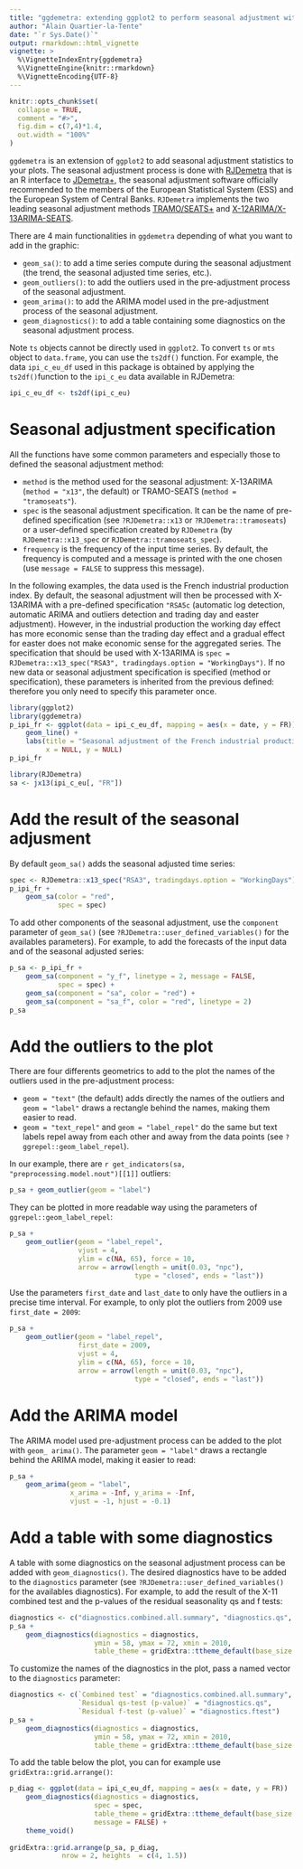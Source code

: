 ```yaml
---
title: "ggdemetra: extending ggplot2 to perform seasonal adjustment with RJDemetra"
author: "Alain Quartier-la-Tente"
date: "`r Sys.Date()`"
output: rmarkdown::html_vignette
vignette: >
  %\VignetteIndexEntry{ggdemetra}
  %\VignetteEngine{knitr::rmarkdown}
  %\VignetteEncoding{UTF-8}
---
```


```r
knitr::opts_chunk$set(
  collapse = TRUE,
  comment = "#>",
  fig.dim = c(7,4)*1.4,
  out.width = "100%"
)
```

`ggdemetra` is an extension of `ggplot2` to add seasonal adjustment statistics to your plots. The seasonal adjustment process is done with [RJDemetra](https://github.com/jdemetra/rjdemetra) that is an R interface to [JDemetra+](https://github.com/jdemetra/jdemetra-app), the seasonal adjustment software officially recommended to the members of the European Statistical System (ESS) and the European System of Central Banks. `RJDemetra` implements the two leading seasonal adjustment methods [TRAMO/SEATS+](http://gretl.sourceforge.net/tramo/tramo-seats.html) and [X-12ARIMA/X-13ARIMA-SEATS](https://www.census.gov/srd/www/x13as/).

There are 4 main functionalities in `ggdemetra` depending of what you want to add in the graphic:

- `geom_sa()`: to add a time series compute during the seasonal adjustment (the trend, the seasonal adjusted time series, etc.).  
- `geom_outliers()`: to add the outliers used in the pre-adjustment process of the seasonal adjustment.
- `geom_arima()`: to add the ARIMA model used in the pre-adjustment process of the seasonal adjustment.
- `geom_diagnostics()`: to add a table containing some diagnostics on the seasonal adjustment process.

Note `ts` objects cannot be directly used in `ggplot2`.
To convert `ts` or `mts` object to `data.frame`, you can use the `ts2df()` function.
For example, the data `ipi_c_eu_df` used in this package is obtained by applying the  `ts2df()`function to the `ipi_c_eu` data available in RJDemetra:
```r
ipi_c_eu_df <- ts2df(ipi_c_eu)
```


# Seasonal adjustment specification

All the functions have some common parameters and especially those to defined the seasonal adjustment method:

- `method` is the method used for the seasonal adjustment: X-13ARIMA (`method = "x13"`, the default) or TRAMO-SEATS (`method = "tramoseats"`).  
- `spec` is the seasonal adjustment specification. It can be the name of pre-defined specification (see `?RJDemetra::x13` or `?RJDemetra::tramoseats`) or a user-defined specification created by `RJDemetra` (by `RJDemetra::x13_spec` or `RJDemetra::tramoseats_spec`).  
- `frequency` is the frequency of the input time series. By default, the frequency is computed and a message is printed with the one chosen (use `message = FALSE` to suppress this message).

In the following examples, the data used is the French industrial production index. 
By default, the seasonal adjustment will then be processed with X-13ARIMA with a pre-defined specification `"RSA5c` (automatic log detection, automatic ARIMA and outliers detection and trading day and easter adjustment). 
However, in the industrial production the working day effect has more economic sense than the trading day effect and a gradual effect for easter does not make economic sense for the aggregated series. 
The specification that should be used with X-13ARIMA is `spec = RJDemetra::x13_spec("RSA3", tradingdays.option = "WorkingDays")`. 
If no new data or seasonal adjustment specification is specified (method or specification), these parameters is inherited from the previous defined: therefore you only need to specify this parameter once.

```r
library(ggplot2)
library(ggdemetra)
p_ipi_fr <- ggplot(data = ipi_c_eu_df, mapping = aes(x = date, y = FR)) +
    geom_line() +
    labs(title = "Seasonal adjustment of the French industrial production index",
         x = NULL, y = NULL)
p_ipi_fr
```

```r
library(RJDemetra)
sa <- jx13(ipi_c_eu[, "FR"])
```

# Add the result of the seasonal adjusment

By default `geom_sa()` adds the seasonal adjusted time series:

```r
spec <- RJDemetra::x13_spec("RSA3", tradingdays.option = "WorkingDays")
p_ipi_fr +
    geom_sa(color = "red",
            spec = spec)
```

To add other components of the seasonal adjustment, use the `component` parameter of `geom_sa()` (see `?RJDemetra::user_defined_variables()` for the availables parameters). For example, to add the forecasts of the input data and of the seasonal adjusted series:

```r
p_sa <- p_ipi_fr +
    geom_sa(component = "y_f", linetype = 2, message = FALSE,
            spec = spec) + 
    geom_sa(component = "sa", color = "red") +
    geom_sa(component = "sa_f", color = "red", linetype = 2)
p_sa
```

# Add the outliers to the plot

There are four differents geometrics to add to the plot the names of the outliers used in the pre-adjustment process:

- `geom = "text"` (the default) adds directly the names of the outliers and `geom = "label"` draws a rectangle behind the names, making them easier to read.  
- `geom = "text_repel"` and `geom = "label_repel"` do the same but text labels repel away from each other and away from the data points (see `?ggrepel::geom_label_repel`).

In our example, there are `r get_indicators(sa, "preprocessing.model.nout")[[1]]` outliers:

```r
p_sa + geom_outlier(geom = "label")
```

They can be plotted in more readable way using the parameters of `ggrepel::geom_label_repel`:
```r
p_sa + 
    geom_outlier(geom = "label_repel",
                 vjust = 4,
                 ylim = c(NA, 65), force = 10,
                 arrow = arrow(length = unit(0.03, "npc"),
                               type = "closed", ends = "last"))
```

Use the parameters `first_date` and `last_date` to only have the outliers in a precise time interval. For example, to only plot the outliers from 2009 use `first_date = 2009`:
```r
p_sa + 
    geom_outlier(geom = "label_repel",
                 first_date = 2009,
                 vjust = 4,
                 ylim = c(NA, 65), force = 10,
                 arrow = arrow(length = unit(0.03, "npc"),
                               type = "closed", ends = "last"))
```

# Add the ARIMA model

The ARIMA model used pre-adjustment process can be added to the plot with `geom_
arima()`. The parameter `geom = "label"` draws a rectangle behind the ARIMA model, making it easier to read:

```r
p_sa + 
    geom_arima(geom = "label",
               x_arima = -Inf, y_arima = -Inf, 
               vjust = -1, hjust = -0.1)
```

# Add a table with some diagnostics

A table with some diagnostics on the seasonal adjustment process can be added with `geom_diagnostics()`. The  desired diagnostics have to be added to the `diagnostics` parameter (see `?RJDemetra::user_defined_variables()` for the availables diagnostics). For example, to add the result of the X-11 combined test and the p-values of the residual seasonality qs and f tests:

```r
diagnostics <- c("diagnostics.combined.all.summary", "diagnostics.qs", "diagnostics.ftest")
p_sa + 
    geom_diagnostics(diagnostics = diagnostics,
                     ymin = 58, ymax = 72, xmin = 2010,
                     table_theme = gridExtra::ttheme_default(base_size = 8))
```

To customize the names of the diagnostics in the plot, pass a named vector to the `diagnostics` parameter:

```r
diagnostics <- c(`Combined test` = "diagnostics.combined.all.summary",
                 `Residual qs-test (p-value)` = "diagnostics.qs",
                 `Residual f-test (p-value)` = "diagnostics.ftest")
p_sa + 
    geom_diagnostics(diagnostics = diagnostics,
                     ymin = 58, ymax = 72, xmin = 2010,
                     table_theme = gridExtra::ttheme_default(base_size = 8))
```


To add the table below the plot, you can for example use `gridExtra::grid.arrange()`: 
```r
p_diag <- ggplot(data = ipi_c_eu_df, mapping = aes(x = date, y = FR))  +
    geom_diagnostics(diagnostics = diagnostics,
                     spec = spec,
                     table_theme = gridExtra::ttheme_default(base_size = 8),
                     message = FALSE) + 
    theme_void()
    
gridExtra::grid.arrange(p_sa, p_diag,
             nrow = 2, heights  = c(4, 1.5))
```
